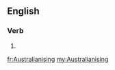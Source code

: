 ==English==

===Verb===
{{head|en}}

# {{present participle of|Australianise|lang=en}}

[[fr:Australianising]]
[[my:Australianising]]